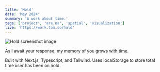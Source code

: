 ```yaml
---
title: 'Hold'
date: 'May 2024'
summary: 'A work about time.'
tags: ['project', 'are.na', 'spatial', 'visualization']
live: 'https://work.tom.so/hold'
---
```


<Image
	src='https://tom.so/media/hold.png'
	width={700}
	height={300}
	alt='Hold screenshot image'
	className='py-4'
/>

As I await your response, my memory of you grows with time.

Built with Next.js, Typescript, and Tailwind. Uses localStorage to store total time user has been on
hold.
